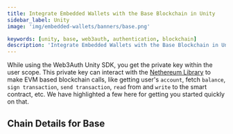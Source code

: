 ```yaml
---
title: Integrate Embedded Wallets with the Base Blockchain in Unity
sidebar_label: Unity
image: 'img/embedded-wallets/banners/base.png'

keywords: [unity, base, web3auth, authentication, blockchain]
description: 'Integrate Embedded Wallets with the Base Blockchain in Unity | Embedded Wallets'
---
```



While using the Web3Auth Unity SDK, you get the private key within the user scope. This private key can interact with the [Nethereum Library](https://nethereum.com/) to make EVM based blockchain calls, like getting user's `account`, fetch `balance`, `sign transaction`, `send transaction`, `read` from and `write` to the smart contract, etc. We have highlighted a few here for getting you started quickly on that.

## Chain Details for Base

<ChainDetailsBase />

<EVMInteraction />
